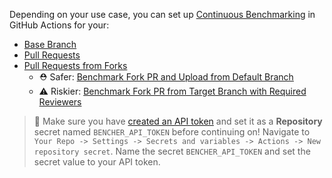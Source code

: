 Depending on your use case, you can set up [Continuous Benchmarking][continuous benchmarking] in GitHub Actions for your:

- [Base Branch][base branch]
- [Pull Requests][pull requests]
- [Pull Requests from Forks][fork pull requests]
    - ⛑️ Safer: [Benchmark Fork PR and Upload from Default Branch][benchmark fork pr and upload from default branch]
    - ⚠️ Riskier: [Benchmark Fork PR from Target Branch with Required Reviewers][benchmark fork pr from target branch with required reviewers]

> 🐰 Make sure you have [created an API token][create an api token]
> and set it as a **Repository** secret named `BENCHER_API_TOKEN` before continuing on!
> Navigate to `Your Repo -> Settings -> Secrets and variables -> Actions -> New repository secret`.
> Name the secret `BENCHER_API_TOKEN` and set the secret value to your API token.

[continuous benchmarking]: /docs/explanation/continuous-benchmarking/
[create an api token]: /docs/tutorial/quick-start/#create-an-api-token

[base branch]: #base-branch
[pull requests]: #pull-requests
[fork pull requests]: #pull-requests-from-forks
[benchmark fork pr and upload from default branch]: #benchmark-fork-pr-and-upload-from-default-branch
[benchmark fork pr from target branch with required reviewers]: #benchmark-fork-pr-from-target-branch-with-required-reviewers